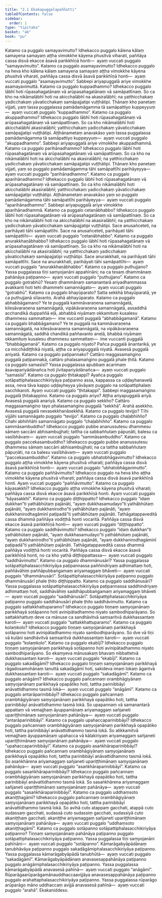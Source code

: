 ```yaml
---
title: "2.1 Ekakapuggalapaññatti"
tableOfContents: false
sidebar:
  order: 1
type: "tipitaka"
basket: "ab"
book: "pu"
---
```



<DynamicBreadcrumb />

<Division number="1" book="pu">

<Paragraph number="176" book="pu">
Katamo ca puggalo samayavimutto? Idhekacco puggalo kālena kālaṃ samayena samayaṃ aṭṭha vimokkhe kāyena phusitvā viharati, paññāya cassa disvā ekacce āsavā parikkhīṇā honti—  ayaṃ vuccati puggalo “samayavimutto”.
</Paragraph>

</Division>
<Division number="2" book="pu">

<Paragraph number="177" book="pu">
Katamo ca puggalo asamayavimutto? Idhekacco puggalo na heva kho kālena kālaṃ samayena samayaṃ aṭṭha vimokkhe kāyena phusitvā viharati, paññāya cassa disvā āsavā parikkhīṇā honti—  ayaṃ vuccati puggalo “asamayavimutto”. Sabbepi ariyapuggalā ariye vimokkhe asamayavimuttā.
</Paragraph>

</Division>
<Division number="3" book="pu">

<Paragraph number="178" book="pu">
Katamo ca puggalo kuppadhammo? Idhekacco puggalo lābhī hoti rūpasahagatānaṃ vā arūpasahagatānaṃ vā samāpattīnaṃ. So ca kho na nikāmalābhī hoti na akicchalābhī na akasiralābhī; na yatthicchakaṃ yadicchakaṃ yāvaticchakaṃ samāpajjatipi vuṭṭhātipi. Ṭhānaṃ kho panetaṃ vijjati, yaṃ tassa puggalassa pamādamāgamma tā samāpattiyo kuppeyyuṃ—  ayaṃ vuccati puggalo “kuppadhammo”.
</Paragraph>

</Division>
<Division number="4" book="pu">

<Paragraph number="179" book="pu">
Katamo ca puggalo akuppadhammo? Idhekacco puggalo lābhī hoti rūpasahagatānaṃ vā arūpasahagatānaṃ vā samāpattīnaṃ. So ca kho nikāmalābhī hoti akicchalābhī akasiralābhī; yatthicchakaṃ yadicchakaṃ yāvaticchakaṃ samāpajjatipi vuṭṭhātipi. Aṭṭhānametaṃ anavakāso yaṃ tassa puggalassa pamādamāgamma tā samāpattiyo kuppeyyuṃ—  ayaṃ vuccati puggalo “akuppadhammo”. Sabbepi ariyapuggalā ariye vimokkhe akuppadhammā.
</Paragraph>

</Division>
<Division number="5" book="pu">

<Paragraph number="180" book="pu">
Katamo ca puggalo parihānadhammo? Idhekacco puggalo lābhī hoti rūpasahagatānaṃ vā arūpasahagatānaṃ vā samāpattīnaṃ. So ca kho na nikāmalābhī hoti na akicchalābhī na akasiralābhī; na yatthicchakaṃ yadicchakaṃ yāvaticchakaṃ samāpajjatipi vuṭṭhātipi. Ṭhānaṃ kho panetaṃ vijjati, yaṃ so puggalo pamādamāgamma tāhi samāpattīhi parihāyeyya—  ayaṃ vuccati puggalo “parihānadhammo”.
</Paragraph>

</Division>
<Division number="6" book="pu">

<Paragraph number="181" book="pu">
Katamo ca puggalo aparihānadhammo? Idhekacco puggalo lābhī hoti rūpasahagatānaṃ vā arūpasahagatānaṃ vā samāpattīnaṃ. So ca kho nikāmalābhī hoti akicchalābhī akasiralābhī; yatthicchakaṃ yadicchakaṃ yāvaticchakaṃ samāpajjatipi vuṭṭhātipi. Aṭṭhānametaṃ anavakāso yaṃ so puggalo pamādamāgamma tāhi samāpattīhi parihāyeyya—  ayaṃ vuccati puggalo “aparihānadhammo”. Sabbepi ariyapuggalā ariye vimokkhe aparihānadhammā.
</Paragraph>

</Division>
<Division number="7" book="pu">

<Paragraph number="182" book="pu">
Katamo ca puggalo cetanābhabbo? Idhekacco puggalo lābhī hoti rūpasahagatānaṃ vā arūpasahagatānaṃ vā samāpattīnaṃ. So ca kho na nikāmalābhī hoti na akicchalābhī na akasiralābhī; na yatthicchakaṃ yadicchakaṃ yāvaticchakaṃ samāpajjatipi vuṭṭhātipi. Sace anusañceteti, na parihāyati tāhi samāpattīhi. Sace na anusañceteti, parihāyati tāhi samāpattīhi—  ayaṃ vuccati puggalo “cetanābhabbo”.
</Paragraph>

</Division>
<Division number="8" book="pu">

<Paragraph number="183" book="pu">
Katamo ca puggalo anurakkhaṇābhabbo? Idhekacco puggalo lābhī hoti rūpasahagatānaṃ vā arūpasahagatānaṃ vā samāpattīnaṃ. So ca kho na nikāmalābhī hoti na akicchalābhī na akasiralābhī; na yatthicchakaṃ yadicchakaṃ yāvaticchakaṃ samāpajjatipi vuṭṭhātipi. Sace anurakkhati, na parihāyati tāhi samāpattīhi. Sace na anurakkhati, parihāyati tāhi samāpattīhi—  ayaṃ vuccati puggalo “anurakkhaṇābhabbo”.
</Paragraph>

</Division>
<Division number="9" book="pu">

<Paragraph number="184" book="pu">
Katamo ca puggalo puthujjano? Yassa puggalassa tīṇi saṃyojanāni appahīnāni; na ca tesaṃ dhammānaṃ pahānāya paṭipanno—  ayaṃ vuccati puggalo “puthujjano”.
</Paragraph>

</Division>
<Division number="10" book="pu">

<Paragraph number="185" book="pu">
Katamo ca puggalo gotrabhū? Yesaṃ dhammānaṃ samanantarā ariyadhammassa avakkanti hoti tehi dhammehi samannāgato—  ayaṃ vuccati puggalo “gotrabhū”.
</Paragraph>

</Division>
<Division number="11" book="pu">

<Paragraph number="186" book="pu">
Katamo ca puggalo bhayūparato? Satta sekkhā bhayūparatā, ye ca puthujjanā sīlavanto. Arahā abhayūparato.
</Paragraph>

</Division>
<Division number="12" book="pu">

<Paragraph number="187" book="pu">
Katamo ca puggalo abhabbāgamano? Ye te puggalā kammāvaraṇena samannāgatā, kilesāvaraṇena samannāgatā, vipākāvaraṇena samannāgatā, assaddhā acchandikā duppaññā eḷā, abhabbā niyāmaṃ okkamituṃ kusalesu dhammesu sammattaṃ—  ime vuccanti puggalā “abhabbāgamanā”.
</Paragraph>

</Division>
<Division number="13" book="pu">

<Paragraph number="188" book="pu">
Katamo ca puggalo bhabbāgamano? Ye te puggalā na kammāvaraṇena samannāgatā, na kilesāvaraṇena samannāgatā, na vipākāvaraṇena samannāgatā, saddhā chandikā paññavanto aneḷā, bhabbā niyāmaṃ okkamituṃ kusalesu dhammesu sammattaṃ—  ime vuccanti puggalā “bhabbāgamanā”.
</Paragraph>

</Division>
<Division number="14" book="pu">

<Paragraph number="189" book="pu">
Katamo ca puggalo niyato? Pañca puggalā ānantarikā, ye ca micchādiṭṭhikā niyatā, aṭṭha ca ariyapuggalā niyatā. Avasesā puggalā aniyatā.
</Paragraph>

</Division>
<Division number="15" book="pu">

<Paragraph number="190" book="pu">
Katamo ca puggalo paṭipannako? Cattāro maggasamaṅgino puggalā paṭipannakā, cattāro phalasamaṅgino puggalā phale ṭhitā.
</Paragraph>

</Division>
<Division number="16" book="pu">

<Paragraph number="191" book="pu">
Katamo ca puggalo samasīsī? Yassa puggalassa apubbaṃ acarimaṃ āsavapariyādānañca hoti jīvitapariyādānañca—  ayaṃ vuccati puggalo “samasīsī”.
</Paragraph>

</Division>
<Division number="17" book="pu">

<Paragraph number="192" book="pu">
Katamo ca puggalo ṭhitakappī? Ayañca puggalo sotāpattiphalasacchikiriyāya paṭipanno assa, kappassa ca uḍḍayhanavelā assa, neva tāva kappo uḍḍayheyya yāvāyaṃ puggalo na sotāpattiphalaṃ sacchikaroti. Ayaṃ vuccati puggalo “ṭhitakappī”. Sabbepi maggasamaṅgino puggalā ṭhitakappino.
</Paragraph>

</Division>
<Division number="18" book="pu">

<Paragraph number="193" book="pu">
Katamo ca puggalo ariyo? Aṭṭha ariyapuggalā ariyā. Avasesā puggalā anariyā.
</Paragraph>

</Division>
<Division number="19" book="pu">

<Paragraph number="194" book="pu">
Katamo ca puggalo sekkho? Cattāro maggasamaṅgino tayo phalasamaṅgino puggalā “sekkhā”. Arahā asekkho. Avasesā puggalā nevasekkhanāsekkhā.
</Paragraph>

</Division>
<Division number="20" book="pu">

<Paragraph number="195" book="pu">
Katamo ca puggalo tevijjo? Tīhi vijjāhi samannāgato puggalo “tevijjo”.
</Paragraph>

</Division>
<Division number="21" book="pu">

<Paragraph number="196" book="pu">
Katamo ca puggalo chaḷabhiñño? Chahi abhiññāhi samannāgato puggalo “chaḷabhiñño”.
</Paragraph>

</Division>
<Division number="22" book="pu">

<Paragraph number="197" book="pu">
Katamo ca puggalo sammāsambuddho? Idhekacco puggalo pubbe ananussutesu dhammesu sāmaṃ saccāni abhisambujjhati; tattha ca sabbaññutaṃ pāpuṇāti, balesu ca vasībhāvaṃ—  ayaṃ vuccati puggalo “sammāsambuddho”.
</Paragraph>

</Division>
<Division number="23" book="pu">

<Paragraph number="198" book="pu">
Katamo ca puggalo paccekasambuddho? Idhekacco puggalo pubbe ananussutesu dhammesu sāmaṃ saccāni abhisambujjhati; na ca tattha sabbaññutaṃ pāpuṇāti, na ca balesu vasībhāvaṃ—  ayaṃ vuccati puggalo “paccekasambuddho”.
</Paragraph>

</Division>
<Division number="24" book="pu">

<Paragraph number="199" book="pu">
Katamo ca puggalo ubhatobhāgavimutto? Idhekacco puggalo aṭṭha vimokkhe kāyena phusitvā viharati; paññāya cassa disvā āsavā parikkhīṇā honti—  ayaṃ vuccati puggalo “ubhatobhāgavimutto”.
</Paragraph>

</Division>
<Division number="25" book="pu">

<Paragraph number="200" book="pu">
Katamo ca puggalo paññāvimutto? Idhekacco puggalo na heva kho aṭṭha vimokkhe kāyena phusitvā viharati; paññāya cassa disvā āsavā parikkhīṇā honti. Ayaṃ vuccati puggalo “paññāvimutto”.
</Paragraph>

</Division>
<Division number="26" book="pu">

<Paragraph number="201" book="pu">
Katamo ca puggalo kāyasakkhī? Idhekacco puggalo aṭṭha vimokkhe kāyena phusitvā viharati; paññāya cassa disvā ekacce āsavā parikkhīṇā honti. Ayaṃ vuccati puggalo “kāyasakkhī”.
</Paragraph>

</Division>
<Division number="27" book="pu">

<Paragraph number="202" book="pu">
Katamo ca puggalo diṭṭhippatto? Idhekacco puggalo “idaṃ dukkhan”ti yathābhūtaṃ pajānāti, “ayaṃ dukkhasamudayo”ti yathābhūtaṃ pajānāti, “ayaṃ dukkhanirodho”ti yathābhūtaṃ pajānāti, “ayaṃ dukkhanirodhagāminī paṭipadā”ti yathābhūtaṃ pajānāti. Tathāgatappaveditā cassa dhammā paññāya vodiṭṭhā honti vocaritā. Paññāya cassa disvā ekacce āsavā parikkhīṇā honti—  ayaṃ vuccati puggalo “diṭṭhippatto”.
</Paragraph>

</Division>
<Division number="28" book="pu">

<Paragraph number="203" book="pu">
Katamo ca puggalo saddhāvimutto? Idhekacco puggalo “idaṃ dukkhan”ti yathābhūtaṃ pajānāti, “ayaṃ dukkhasamudayo”ti yathābhūtaṃ pajānāti, “ayaṃ dukkhanirodho”ti yathābhūtaṃ pajānāti, “ayaṃ dukkhanirodhagāminī paṭipadā”ti yathābhūtaṃ pajānāti. Tathāgatappaveditā cassa dhammā paññāya vodiṭṭhā honti vocaritā. Paññāya cassa disvā ekacce āsavā parikkhīṇā honti, no ca kho yathā diṭṭhippattassa—  ayaṃ vuccati puggalo “saddhāvimutto”.
</Paragraph>

</Division>
<Division number="29" book="pu">

<Paragraph number="204" book="pu">
Katamo ca puggalo dhammānusārī? Yassa puggalassa sotāpattiphalasacchikiriyāya paṭipannassa paññindriyaṃ adhimattaṃ hoti, paññāvāhiṃ paññāpubbaṅgamaṃ ariyamaggaṃ bhāveti—  ayaṃ vuccati puggalo “dhammānusārī”. Sotāpattiphalasacchikiriyāya paṭipanno puggalo dhammānusārī phale ṭhito diṭṭhippatto.
</Paragraph>

</Division>
<Division number="30" book="pu">

<Paragraph number="205" book="pu">
Katamo ca puggalo saddhānusārī? Yassa puggalassa sotāpattiphalasacchikiriyāya paṭipannassa saddhindriyaṃ adhimattaṃ hoti, saddhāvāhiṃ saddhāpubbaṅgamaṃ ariyamaggaṃ bhāveti—  ayaṃ vuccati puggalo “saddhānusārī”. Sotāpattiphalasacchikiriyāya paṭipanno puggalo saddhānusārī phale ṭhito saddhāvimutto.
</Paragraph>

</Division>
<Division number="31" book="pu">

<Paragraph number="206" book="pu">
Katamo ca puggalo sattakkhattuparamo? Idhekacco puggalo tiṇṇaṃ saṃyojanānaṃ parikkhayā sotāpanno hoti avinipātadhammo niyato sambodhiparāyano. So sattakkhattuṃ deve ca mānuse ca sandhāvitvā saṃsaritvā dukkhassantaṃ karoti—  ayaṃ vuccati puggalo “sattakkhattuparamo”.
</Paragraph>

</Division>
<Division number="32" book="pu">

<Paragraph number="207" book="pu">
Katamo ca puggalo kolaṃkolo? Idhekacco puggalo tiṇṇaṃ saṃyojanānaṃ parikkhayā sotāpanno hoti avinipātadhammo niyato sambodhiparāyano. So dve vā tīṇi vā kulāni sandhāvitvā saṃsaritvā dukkhassantaṃ karoti—  ayaṃ vuccati puggalo “kolaṃkolo”.
</Paragraph>

</Division>
<Division number="33" book="pu">

<Paragraph number="208" book="pu">
Katamo ca puggalo ekabījī? Idhekacco puggalo tiṇṇaṃ saṃyojanānaṃ parikkhayā sotāpanno hoti avinipātadhammo niyato sambodhiparāyano. So ekaṃyeva mānusakaṃ bhavaṃ nibbattetvā dukkhassantaṃ karoti—  ayaṃ vuccati puggalo “ekabījī”.
</Paragraph>

</Division>
<Division number="34" book="pu">

<Paragraph number="209" book="pu">
Katamo ca puggalo sakadāgāmī? Idhekacco puggalo tiṇṇaṃ saṃyojanānaṃ parikkhayā rāgadosamohānaṃ tanuttā sakadāgāmī hoti, sakideva imaṃ lokaṃ āgantvā dukkhassantaṃ karoti—  ayaṃ vuccati puggalo “sakadāgāmī”.
</Paragraph>

</Division>
<Division number="35" book="pu">

<Paragraph number="210" book="pu">
Katamo ca puggalo anāgāmī? Idhekacco puggalo pañcannaṃ orambhāgiyānaṃ saṃyojanānaṃ parikkhayā opapātiko hoti, tattha parinibbāyī anāvattidhammo tasmā lokā—  ayaṃ vuccati puggalo “anāgāmī”.
</Paragraph>

</Division>
<Division number="36" book="pu">

<Paragraph number="211" book="pu">
Katamo ca puggalo antarāparinibbāyī? Idhekacco puggalo pañcannaṃ orambhāgiyānaṃ saṃyojanānaṃ parikkhayā opapātiko hoti, tattha parinibbāyī anāvattidhammo tasmā lokā. So upapannaṃ vā samanantarā appattaṃ vā vemajjhaṃ āyuppamāṇaṃ ariyamaggaṃ sañjaneti upariṭṭhimānaṃ saṃyojanānaṃ pahānāya—  ayaṃ vuccati puggalo “antarāparinibbāyī”.
</Paragraph>

</Division>
<Division number="37" book="pu">

<Paragraph number="212" book="pu">
Katamo ca puggalo upahaccaparinibbāyī? Idhekacco puggalo pañcannaṃ orambhāgiyānaṃ saṃyojanānaṃ parikkhayā opapātiko hoti, tattha parinibbāyī anāvattidhammo tasmā lokā. So atikkamitvā vemajjhaṃ āyuppamāṇaṃ upahacca vā kālakiriyaṃ ariyamaggaṃ sañjaneti upariṭṭhimānaṃ saṃyojanānaṃ pahānāya—  ayaṃ vuccati puggalo “upahaccaparinibbāyī”.
</Paragraph>

</Division>
<Division number="38" book="pu">

<Paragraph number="213" book="pu">
Katamo ca puggalo asaṅkhāraparinibbāyī? Idhekacco puggalo pañcannaṃ orambhāgiyānaṃ saṃyojanānaṃ parikkhayā opapātiko hoti, tattha parinibbāyī anāvattidhammo tasmā lokā. So asaṅkhārena ariyamaggaṃ sañjaneti upariṭṭhimānaṃ saṃyojanānaṃ pahānāya—  ayaṃ vuccati puggalo “asaṅkhāraparinibbāyī”.
</Paragraph>

</Division>
<Division number="39" book="pu">

<Paragraph number="214" book="pu">
Katamo ca puggalo sasaṅkhāraparinibbāyī? Idhekacco puggalo pañcannaṃ orambhāgiyānaṃ saṃyojanānaṃ parikkhayā opapātiko hoti, tattha parinibbāyī anāvattidhammo tasmā lokā. So sasaṅkhārena ariyamaggaṃ sañjaneti upariṭṭhimānaṃ saṃyojanānaṃ pahānāya—  ayaṃ vuccati puggalo “sasaṅkhāraparinibbāyī”.
</Paragraph>

</Division>
<Division number="40" book="pu">

<Paragraph number="215" book="pu">
Katamo ca puggalo uddhaṃsoto akaniṭṭhagāmī? Idhekacco puggalo pañcannaṃ orambhāgiyānaṃ saṃyojanānaṃ parikkhayā opapātiko hoti, tattha parinibbāyī anāvattidhammo tasmā lokā. So avihā cuto atappaṃ gacchati, atappā cuto sudassaṃ gacchati, sudassā cuto sudassiṃ gacchati, sudassiyā cuto akaniṭṭhaṃ gacchati; akaniṭṭhe ariyamaggaṃ sañjaneti upariṭṭhimānaṃ saṃyojanānaṃ pahānāya—  ayaṃ vuccati puggalo “uddhaṃsoto akaniṭṭhagāmī”.
</Paragraph>

</Division>
<Division number="41" book="pu">

<Paragraph number="216" book="pu">
Katamo ca puggalo sotāpanno sotāpattiphalasacchikiriyāya paṭipanno? Tiṇṇaṃ saṃyojanānaṃ pahānāya paṭipanno puggalo sotāpattiphalasacchikiriyāya paṭipanno. Yassa puggalassa tīṇi saṃyojanāni pahīnāni—  ayaṃ vuccati puggalo “sotāpanno”.
</Paragraph>

</Division>
<Division number="42" book="pu">

<Paragraph number="217" book="pu">
Kāmarāgabyāpādānaṃ tanubhāvāya paṭipanno puggalo sakadāgāmiphalasacchikiriyāya paṭipanno. Yassa puggalassa kāmarāgabyāpādā tanubhūtā—  ayaṃ vuccati puggalo “sakadāgāmī”.
</Paragraph>

</Division>
<Division number="43" book="pu">

<Paragraph number="218" book="pu">
Kāmarāgabyāpādānaṃ anavasesappahānāya paṭipanno puggalo anāgāmiphalasacchikiriyāya paṭipanno. Yassa puggalassa kāmarāgabyāpādā anavasesā pahīnā—  ayaṃ vuccati puggalo “anāgāmī”.
</Paragraph>

</Division>
<Division number="44" book="pu">

<Paragraph number="219" book="pu">
Rūparāgaarūparāgamānauddhaccaavijjāya anavasesappahānāya paṭipanno puggalo arahattaphalasacchikiriyāya paṭipanno. Yassa puggalassa rūparāgo arūparāgo māno uddhaccaṃ avijjā anavasesā pahīnā—  ayaṃ vuccati puggalo “arahā”.

</Paragraph>
</Division>

<Paragraph number="220" type="center" book="pu">
Ekakaniddeso.
</Paragraph>